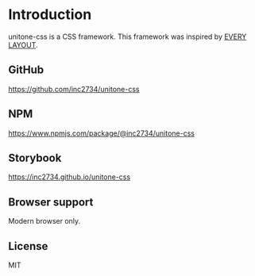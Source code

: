 
<Meta title="1: Introduction" />

# Introduction

unitone-css is a CSS framework. This framework was inspired by [EVERY LAYOUT](https://every-layout.dev/).

## GitHub

https://github.com/inc2734/unitone-css

## NPM

https://www.npmjs.com/package/@inc2734/unitone-css

## Storybook

https://inc2734.github.io/unitone-css

## Browser support

Modern browser only.

## License

MIT
